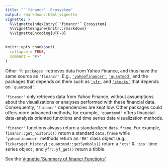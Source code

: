 ```yaml
---
title: "`'financr'` Ecosystem"
output: rmarkdown::html_vignette
vignette: >
  %\VignetteIndexEntry{`'financr'` Ecosystem}
  %\VignetteEngine{knitr::rmarkdown}
  %\VignetteEncoding{UTF-8}
---
```


```r
knitr::opts_chunk$set(
  collapse = TRUE,
  comment = "#>"
)
```

Other `'R packages'` retrieves data from Yahoo Finance, and thus have the same source as `'financr'`. E.g., [`'yahoofinancer'`](https://cran.r-project.org/package=yahoofinancer), [`'quantmod'`](https://cran.r-project.org/package=quantmod) and the packages that depends on them such as [`'yfr'`](https://cran.r-project.org/package=yfR) and [`'stocks'`](https://cran.r-project.org/package=stocks) that depends on `'quantmod'`. 

`'financr'` only retrieves data from Yahoo Finance, without assumptions about the visualizations or analyses performed with these financial data. Consequently, `'financr'` dependencies are kept low. Other packages could offers more advanced methods, for example, `'quantmod'` offers financial data-analysis oriented functions and time series data visualization methods.

`'financr'` functions always return a standardized `data.frame`. For example, `financr::get_historic()` return a standard `data.frame` while `'yahoofinancer'` methods return an `'R6'` class object (e.g., `Ticker$get_history`) ; `quantmod::getSymbols()` return a `'xts'` & `'zoo'` time series object ; and `yfr::yf_get()` return a tibble. 

See the [Vignette 'Summary of financr Functions'](https://clement-lvd.github.io/financr/articles/Functions_summary.html).

